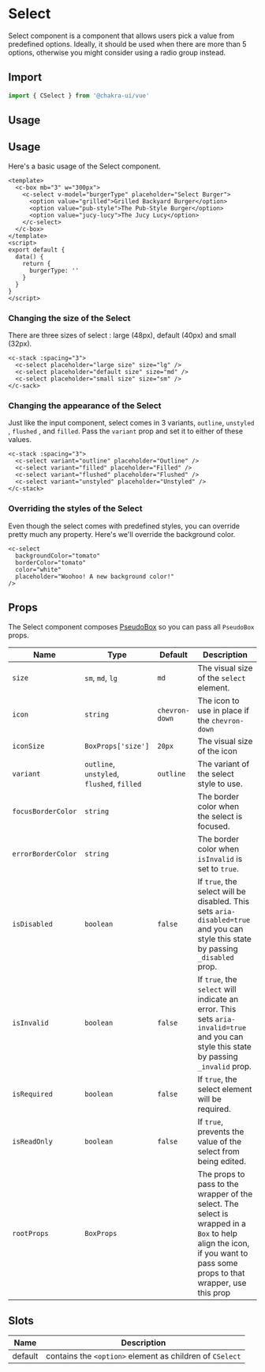 
<SEO
  title="Select"
  description="Select component is a component that allows users pick a value from predefined options. Ideally, it should be used when there are more than 5 options, otherwise you might consider using a radio group instead."
/>

# Select

Select component is a component that allows users pick a value from predefined options. Ideally, it should be used when there are more than 5 options, otherwise you might consider using a radio group instead.

## Import

```js
import { CSelect } from '@chakra-ui/vue'
```

## Usage

## Usage

Here's a basic usage of the Select component.

```vue live=true
<template>
  <c-box mb="3" w="300px">
    <c-select v-model="burgerType" placeholder="Select Burger">
      <option value="grilled">Grilled Backyard Burger</option>
      <option value="pub-style">The Pub-Style Burger</option>
      <option value="jucy-lucy">The Jucy Lucy</option>
    </c-select>
  </c-box>
</template>
<script>
export default {
  data() {
    return {
      burgerType: ''
    }
  }
}
</script>
```

### Changing the size of the Select

There are three sizes of select : large (48px), default (40px) and small (32px).

```vue live=true
<c-stack :spacing="3">
  <c-select placeholder="large size" size="lg" />
  <c-select placeholder="default size" size="md" />
  <c-select placeholder="small size" size="sm" />
</c-sack>
```

### Changing the appearance of the Select

Just like the input component, select comes in 3 variants, `outline`, `unstyled`
, `flushed` , and `filled`. Pass the `variant` prop and set it to either of
these values.

```vue live=true
<c-stack :spacing="3">
  <c-select variant="outline" placeholder="Outline" />
  <c-select variant="filled" placeholder="Filled" />
  <c-select variant="flushed" placeholder="Flushed" />
  <c-select variant="unstyled" placeholder="Unstyled" />
</c-stack>
```

### Overriding the styles of the Select

Even though the select comes with predefined styles, you can override pretty
much any property. Here's we'll override the background color.

```vue live=true
<c-select
  backgroundColor="tomato"
  borderColor="tomato"
  color="white"
  placeholder="Woohoo! A new background color!"
/>
```

## Props

The Select component composes [PseudoBox](/pseudoBox) so you can pass all `PseudoBox` props.

| Name               | Type                                       | Default        | Description                                                                                                                                                            |
| ------------------ | ------------------------------------------ | -------------- | ---------------------------------------------------------------------------------------------------------------------------------------------------------------------- |
| `size`             | `sm`, `md`, `lg`                           | `md`           | The visual size of the `select` element.                                                                                                                               |
| `icon`             | `string`                                   | `chevron-down` | The icon to use in place if the `chevron-down`                                                                                                                         |
| `iconSize`         | `BoxProps['size']`                         | `20px`         | The visual size of the icon                                                                                                                                            |
| `variant`          | `outline`, `unstyled`, `flushed`, `filled` | `outline`      | The variant of the select style to use.                                                                                                                                |
| `focusBorderColor` | `string`                                   |                | The border color when the select is focused.                                                                                                                           |
| `errorBorderColor` | `string`                                   |                | The border color when `isInvalid` is set to `true`.                                                                                                                    |
| `isDisabled`       | `boolean`                                  | `false`        | If `true`, the select will be disabled. This sets `aria-disabled=true` and you can style this state by passing `_disabled` prop.                                       |
| `isInvalid`        | `boolean`                                  | `false`        | If `true`, the `select` will indicate an error. This sets `aria-invalid=true` and you can style this state by passing `_invalid` prop.                                 |
| `isRequired`       | `boolean`                                  | `false`        | If `true`, the select element will be required.                                                                                                                        |
| `isReadOnly`       | `boolean`                                  | `false`        | If `true`, prevents the value of the select from being edited.                                                                                                         |
| `rootProps`        | `BoxProps`                                 |                | The props to pass to the wrapper of the select. The select is wrapped in a `Box` to help align the icon, if you want to pass some props to that wrapper, use this prop |

## Slots

| Name    | Description                                              |
| ------- | -------------------------------------------------------- |
| default | contains the `<option>` element as children of `CSelect` |
